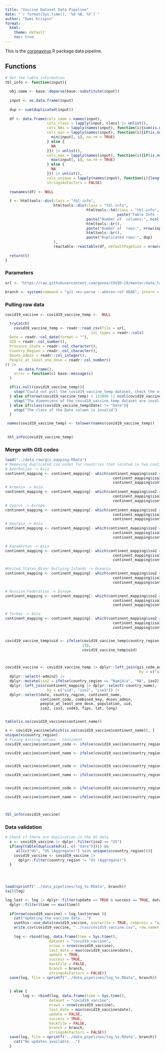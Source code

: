 ```yaml
---
title: "Vaccine Dataset Data Pipeline"
date: "`r format(Sys.time(), '%d %B, %Y')`"
author: "Rami Krispin"
format:
  html:
    theme: default
    toc: true
---
```


This is the [coronavirus](https://github.com/RamiKrispin/coronavirus) R package data pipeline.

## Functions   

```r
# Get the table information
tbl_info <- function(input){
  
  obj.name <- base::deparse(base::substitute(input))
  
  input <- as.data.frame(input)
  
  dup <- sum(duplicated(input))
  
  df <- data.frame(cols_name = names(input),
                   cols_class = lapply(input, class) |> unlist(),
                   cols_NAs = lapply(names(input), function(i){sum(is.na(input[, i]))}) |> unlist(),
                   cols_min = lapply(names(input), function(i){if(is.numeric(input[, i])){
                     min(input[, i], na.rm = TRUE)
                   } else {
                     NA
                   }}) |> unlist(),
                   cols_max = lapply(names(input), function(i){if(is.numeric(input[, i])){
                     max(input[, i], na.rm = TRUE)
                   } else {
                     NA
                   }}) |> unlist(),
                   cols_unique = lapply(names(input), function(i){length(unique(input[, i]))}) |> unlist(),
                   stringsAsFactors = FALSE)
  
  rownames(df) <- NULL
  
  t <- htmltools::div(class = "tbl-info",
                      htmltools::div(class = "tbl-info",
                                     htmltools::h4(class = "tbl-info", 
                                                   paste("Table Info - ", obj.name)),
                                     paste("Number of  columns:", ncol(input)),
                                     htmltools::br(),
                                     paste("Number of  rows:", nrow(input)),
                                     htmltools::br(),
                                     paste("Duplicated rows:", dup)
                      ),
                      reactable::reactable(df, defaultPageSize = nrow(df)))
  
  return(t)
}

```


### Parameters

```r
url <- "https://raw.githubusercontent.com/govex/COVID-19/master/data_tables/vaccine_data/global_data/time_series_covid19_vaccine_global.csv"

branch <- system(command = "git rev-parse --abbrev-ref HEAD", intern = TRUE)
```


### Pulling raw data

```r
covid19_vaccine <- covid19_vaccine_temp <-  NULL

  tryCatch(
    covid19_vaccine_temp <- readr::read_csv(file = url,
                                       col_types = readr::cols(
  Date = readr::col_date(format = ""),
  UID = readr::col_number(),
  Province_State = readr::col_character(),
  Country_Region = readr::col_character(),
  Doses_admin = readr::col_integer(),
  People_at_least_one_dose = readr::col_number()
)) |>
      as.data.frame(),
    error = function(c) base::message(c)
  )

  if(is.null(covid19_vaccine_temp)){
    stop("Could not pull the covid19_vaccine_temp dataset, check the error")
  } else if(nrow(covid19_vaccine_temp) < 132000 || ncol(covid19_vaccine_temp) != 6){
    stop("The dimensions of the covid19_vaccine_temp dataset are invalid")
  } else if(class(covid19_vaccine_temp$Date) != "Date"){
    stop("The class of the Date column is invalid")
  } 

 names(covid19_vaccine_temp) <- tolower(names(covid19_vaccine_temp))
 
 
 tbl_info(covid19_vaccine_temp)
```


### Merge with GIS codes

```r
load("../data_raw/gis_mapping.RData")
# Removing duplicated iso codes for countries that located in two continents
# Azerbaijan -> Asia
continent_mapping <- continent_mapping[- which(continent_mapping$iso2 == "AZ" & 
                                                 continent_mapping$iso3 == "AZE" &
                                                 continent_mapping$continent_name == "Europe"),] 
# Armenia -> Asia
continent_mapping <- continent_mapping[- which(continent_mapping$iso2 == "AM" & 
                                                 continent_mapping$iso3 == "ARM" &
                                                 continent_mapping$continent_name == "Europe"),] 
# Cyprus -> Europe
continent_mapping <- continent_mapping[- which(continent_mapping$iso2 == "CY" & 
                                                 continent_mapping$iso3 == "CYP" &
                                                 continent_mapping$continent_name == "Asia"),] 
# Georgia -> Asia
continent_mapping <- continent_mapping[- which(continent_mapping$iso2 == "GE" & 
                                                 continent_mapping$iso3 == "GEO" &
                                                 continent_mapping$continent_name == "Europe"),] 

# Kazakhstan -> Asia
continent_mapping <- continent_mapping[- which(continent_mapping$iso2 == "KZ" & 
                                                 continent_mapping$iso3 == "KAZ" &
                                                 continent_mapping$continent_name == "Europe"),] 

#United States Minor Outlying Islands -> Oceania
continent_mapping <- continent_mapping[- which(continent_mapping$iso2 == "UM" & 
                                                 continent_mapping$iso3 == "UMI" &
                                                 continent_mapping$continent_name == "North America"),] 

# Russian Federation -> Europe
continent_mapping <- continent_mapping[- which(continent_mapping$iso2 == "RU" & 
                                                 continent_mapping$iso3 == "RUS" &
                                                 continent_mapping$continent_name == "Asia"),] 

# Turkey -> Asia
continent_mapping <- continent_mapping[- which(continent_mapping$iso2 == "TR" & 
                                                 continent_mapping$iso3 == "TUR" &
                                                 continent_mapping$continent_name == "Europe"),] 


covid19_vaccine_temp$uid <- ifelse(covid19_vaccine_temp$country_region == "Taiwan*" & is.na(covid19_vaccine_temp$uid),
                                   158,
                                   covid19_vaccine_temp$uid)



covid19_vaccine <- covid19_vaccine_temp |> dplyr::left_join(gis_code_mapping |> dplyr::select(- country_region, - province_state),
                                                             by = c("uid")) |>
  dplyr::select(-admin2) |>
  dplyr::mutate(iso2 = ifelse(country_region == "Namibia", "NA", iso2)) |>
  dplyr::left_join(continent_mapping |> dplyr::select(-country_name),
                   by = c("uid", "iso2", "iso3")) |>
  dplyr::select(date, country_region, continent_name,
                continent_code, combined_key, doses_admin,
                people_at_least_one_dose, population, uid, 
                iso2, iso3, code3, fips, lat, long)


table(is.na(covid19_vaccine$continent_name))

x <- covid19_vaccine[which(is.na(covid19_vaccine$continent_name)), ]
unique(x$country_region)
# Fixing missing values - continent
covid19_vaccine$continent_code <- ifelse(covid19_vaccine$country_region == "Nauru" | covid19_vaccine$country_region == "Tonga" | covid19_vaccine$country_region == "Tuvalu", "OC", covid19_vaccine$continent_code)

covid19_vaccine$continent_name <- ifelse(covid19_vaccine$country_region == "Nauru" | covid19_vaccine$country_region == "Tonga" | covid19_vaccine$country_region == "Tuvalu", "Oceania", covid19_vaccine$continent_name)


covid19_vaccine$continent_code <- ifelse(covid19_vaccine$country_region == "Sudan", "AF", covid19_vaccine$continent_code)

covid19_vaccine$continent_name <- ifelse(covid19_vaccine$country_region == "Sudan", "Africa", covid19_vaccine$continent_name)


covid19_vaccine$continent_code <- ifelse(covid19_vaccine$country_region == "Kosovo", "EU", covid19_vaccine$continent_code)

covid19_vaccine$continent_name <- ifelse(covid19_vaccine$country_region == "Kosovo", "Europe", covid19_vaccine$continent_name)



tbl_info(covid19_vaccine)
```


### Data validation

```r
# Check if there are duplication in the US data
  x <- covid19_vaccine |> dplyr::filter(iso2 == "US")
  if(any(table(duplicated(x[, c( "date")]))) &&
     all(c("US", "US (Aggregate)") %in% unique(x$country_region))){
    covid19_vaccine <- covid19_vaccine |>
      dplyr::filter(country_region != "US (Aggregate)")
  }



  
load(sprintf("../data_pipelines/log_%s.RData", branch))
tail(log)

log_last <- log |> dplyr::filter(update == TRUE & success == TRUE, dataset == "covid19_vaccine") |>
  dplyr::filter(time == max(time))
  
  if(nrow(covid19_vaccine) > log_last$nrows ){
    cat("Updating the vaccine data...")
    usethis::use_data(covid19_vaccine, overwrite = TRUE, compress = "xz")
    write.csv(covid19_vaccine, "../csv/covid19_vaccine.csv", row.names = FALSE)
      
    log <- rbind(log, data.frame(time = Sys.time(),
                    dataset = "covid19_vaccine",
                    nrows = nrow(covid19_vaccine),
                    last_date = max(covid19_vaccine$date),
                    update = TRUE,
                    success = TRUE,
                    backfile = FALSE,
                    branch = branch,
                    stringsAsFactors = FALSE))
  save(log, file = sprintf("../data_pipelines/log_%s.RData", branch))
    
    
  } else {
        log <- rbind(log, data.frame(time = Sys.time(),
                    dataset = "covid19_vaccine",
                    nrows = nrow(covid19_vaccine),
                    last_date = max(covid19_vaccine$date),
                    update = FALSE,
                    success = TRUE,
                    backfile = FALSE,
                    branch = branch,
                    stringsAsFactors = FALSE))
  save(log, file = sprintf("../data_pipelines/log_%s.RData", branch))
    cat("No updates available...")
  }
```


